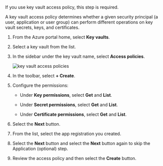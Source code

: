 If you use key vault access policy, this step is required.

A key vault access policy determines whether a given security principal (a user, application or user group) can perform different operations on key vault secrets, keys, and certificates.

1. From the Azure portal home, select **Key vaults**.

2. Select a key vault from the list.

3. In the sidebar under the key vault name, select **Access policies**.

   ![key vault access policies](/img/platform/infra/cloud/azure/key-vault-access.png)

4. In the toolbar, select **+ Create**.

5. Configure the permissions:

   - Under **Key permissions**, select **Get** and **List**.

   - Under **Secret permissions**, select **Get** and **List**.

   - Under **Certificate permissions**, select **Get** and **List**.

6. Select the **Next** button.

7. From the list, select the app registration you created.

8. Select the **Next** button and select the **Next** button again to skip the Application (optional) step.

9. Review the access policy and then select the **Create** button.

